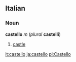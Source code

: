==Italian==
===Noun===
'''castello''' ''m'' (''plural'' '''castelli''')

#[[castle]]

[[it:castello]]
[[ja:castello]]
[[pl:Castello]]